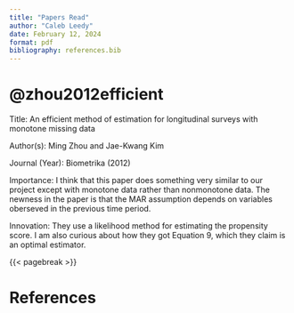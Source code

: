 ```yaml
---
title: "Papers Read"
author: "Caleb Leedy"
date: February 12, 2024
format: pdf
bibliography: references.bib
---
```


# @zhou2012efficient

Title: An efficient method of estimation for longitudinal surveys with monotone
missing data

Author(s): Ming Zhou and Jae-Kwang Kim

Journal (Year): Biometrika (2012)

Importance: I think that this paper does something very similar to our project
except with monotone data rather than nonmonotone data. The newness in the paper
is that the MAR assumption depends on variables oberseved in the previous time
period.

Innovation: They use a likelihood method for estimating the propensity score. I
am also curious about how they got Equation 9, which they claim is an optimal
estimator.

{{< pagebreak >}}

# References
